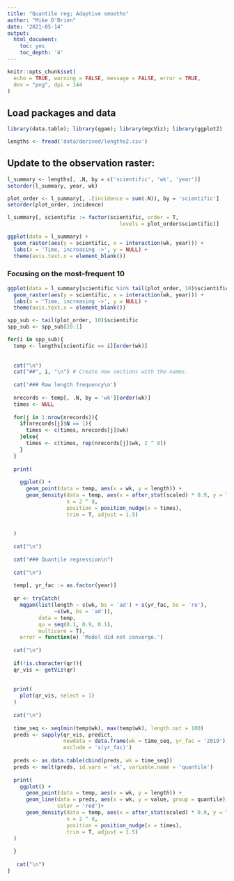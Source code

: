 ```yaml
---
title: "Quantile reg; Adaptive smooths"
author: "Mike O'Brien"
date: '2021-05-14'
output:
  html_document:
    toc: yes
    toc_depth: '4'
---
```


```r
knitr::opts_chunk$set(
  echo = TRUE, warning = FALSE, message = FALSE, error = TRUE,
  dev = "png", dpi = 144
)
```

## Load packages and data
```r
library(data.table); library(qgam); library(mgcViz); library(ggplot2)

lengths <- fread('data/derived/lengths2.csv')
```

## Update to the observation raster:

```r
l_summary <- lengths[, .N, by = c('scientific', 'wk', 'year')]
setorder(l_summary, year, wk)

plot_order <- l_summary[, .(incidence = sum(.N)), by = 'scientific']
setorder(plot_order, incidence)

l_summary[, scientific := factor(scientific, order = T,
                                    levels = plot_order$scientific)]

ggplot(data = l_summary) +
  geom_raster(aes(y = scientific, x = interaction(wk, year))) +
  labs(x = 'Time, increasing ->', y = NULL) +
  theme(axis.text.x = element_blank())
```

### Focusing on the most-frequent 10

```r
ggplot(data = l_summary[scientific %in% tail(plot_order, 10)$scientific,]) +
  geom_raster(aes(y = scientific, x = interaction(wk, year))) +
  labs(x = 'Time, increasing ->', y = NULL) +
  theme(axis.text.x = element_blank())
```



```r
spp_sub <- tail(plot_order, 10)$scientific
spp_sub <- spp_sub[10:1]

for(i in spp_sub){
  temp <- lengths[scientific == i][order(wk)]
  
  
  cat("\n") 
  cat("##", i, "\n") # Create new sections with the names.
  
  cat('### Raw length frequency\n')
  
  nrecords <- temp[, .N, by = 'wk'][order(wk)]
  times <- NULL
  
  for(j in 1:nrow(nrecords)){
    if(nrecords[j]$N == 1){
      times <- c(times, nrecords[j]$wk)
    }else{
      times <- c(times, rep(nrecords[j]$wk, 2 ^ 8))
    }
  }
  
  print(
    
    ggplot() +
      geom_point(data = temp, aes(x = wk, y = length)) +
      geom_density(data = temp, aes(x = after_stat(scaled) * 0.9, y = length, group = wk),
                   n = 2 ^ 8,
                   position = position_nudge(x = times),
                   trim = T, adjust = 1.5)

    
  )
  
  cat("\n")
  
  cat("### Quantile regression\n")
  
  cat("\n")
  
  temp[, yr_fac := as.factor(year)]
  
  qr <- tryCatch(
    mqgam(list(length ~ s(wk, bs = 'ad') + s(yr_fac, bs = 're'),
               ~s(wk, bs = 'ad')),
          data = temp,
          qu = seq(0.1, 0.9, 0.1),
          multicore = T),
    error = function(e) 'Model did not converge.')
    
  cat("\n")
  
  if(!is.character(qr)){
  qr_vis <- getViz(qr)
  
  
  print(
    plot(qr_vis, select = 1)
  )  
  
  cat("\n")
  
  time_seq <- seq(min(temp$wk), max(temp$wk), length.out = 100)
  preds <- sapply(qr_vis, predict,
                  newdata = data.frame(wk = time_seq, yr_fac = '2019'),
                  exclude = 's(yr_fac)')
  
  preds <- as.data.table(cbind(preds, wk = time_seq))
  preds <- melt(preds, id.vars = 'wk', variable.name = 'quantile')
  
  print(
    ggplot() +
      geom_point(data = temp, aes(x = wk, y = length)) +
      geom_line(data = preds, aes(x = wk, y = value, group = quantile),
                color = 'red')+
      geom_density(data = temp, aes(x = after_stat(scaled) * 0.9, y = length, group = wk),
                   n = 2 ^ 8,
                   position = position_nudge(x = times),
                   trim = T, adjust = 1.5)
  )
  
  }
  
   cat("\n")
}


```




